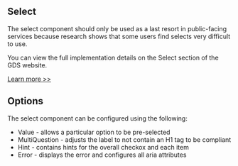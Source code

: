 
<Meta title="Components/Select/Information" />

<h2>Select</h2>

<p>
  The select component should only be used as a last resort in public-facing
  services because research shows that some users find selects very difficult to
  use.
</p>

<p>
  You can view the full implementation details on the Select section of the GDS
  website.
</p>

<a href="https://design-system.service.gov.uk/components/select/" target="_blank" rel="noreferrer">
  Learn more >>
</a>

<h2>Options</h2>

<p>The select component can be configured using the following:</p>

<ul>
  <li>Value - allows a particular option to be pre-selected</li>

  <li>
    MultiQuestion - adjusts the label to not contain an H1 tag to be compliant
  </li>

  <li>Hint - contains hints for the overall checkox and each item</li>
  <li>Error - displays the error and configures all aria attributes</li>
</ul>
